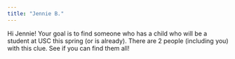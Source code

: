 ```yaml
---
title: "Jennie B."
---
```


Hi Jennie! Your goal is to find someone who has a child who will be a student at USC this spring (or is already). There are 2 people (including you) with this clue. See if you can find them all!

